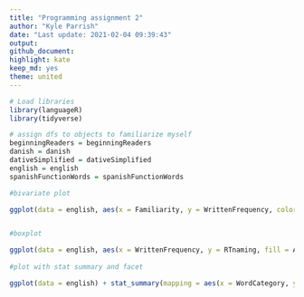```yaml
---
title: "Programming assignment 2"
author: "Kyle Parrish"
date: "Last update: 2021-02-04 09:39:43"
output:
github_document:
highlight: kate
keep_md: yes
theme: united
---
```


```r

# Load libraries 
library(languageR)
library(tidyverse)

# assign dfs to objects to familiarize myself
beginningReaders = beginningReaders
danish = danish
dativeSimplified = dativeSimplified
english = english 
spanishFunctionWords = spanishFunctionWords

```

```r

#bivariate plot

ggplot(data = english, aes(x = Familiarity, y = WrittenFrequency, color = WordCategory)) + geom_point(alpha = .1) + geom_smooth(method = "lm", color = "grey35") + xlab("Familiarity") + ylab("Written Frequency") + ggtitle("Word familiarity and Written Frequency from English data")


#boxplot

ggplot(data = english, aes(x = WrittenFrequency, y = RTnaming, fill = AgeSubject)) + geom_boxplot() + xlab("Written Frequency") + ylab("Reaction time") + ggtitle("A box plot by age of the distribution of wrtitten frequency and reaction time")
                                                                                                                                                                  
#plot with stat summary and facet

ggplot(data = english) + stat_summary(mapping = aes(x = WordCategory, y = RTnaming), fun.min = min, fun.max = max, fun = median) + geom_jitter(data = english, aes(x = WordCategory, y = RTnaming), alpha = .1, color = "seagreen3") + facet_wrap(~ AgeSubject, nrow = 1)  + xlab("Word Category") + ylab("Reaction time") + ggtitle("Reaction times of word classes by age")


```

